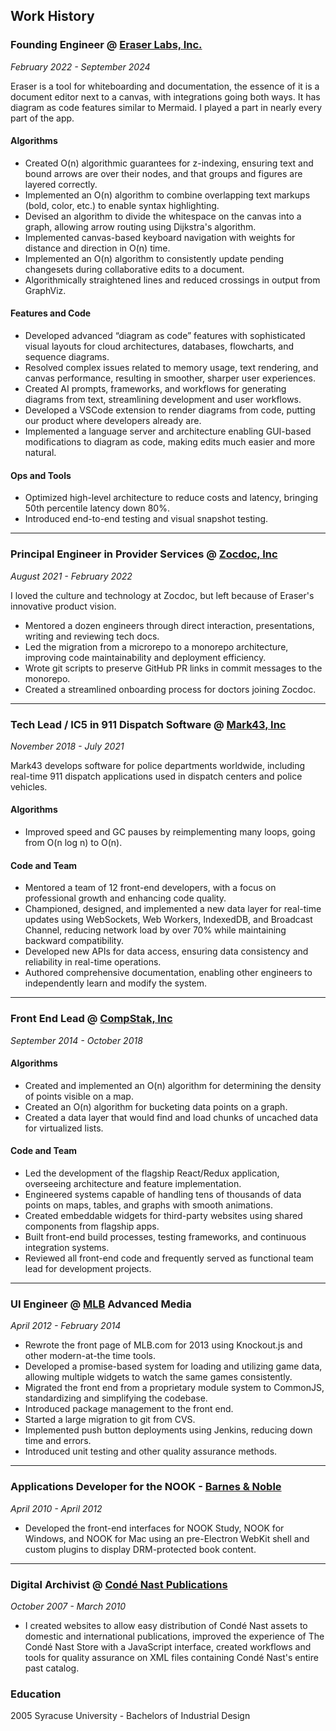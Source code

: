 ## Work History

### Founding Engineer @ [Eraser Labs, Inc.](https://eraser.io)

_February 2022 - September 2024_

Eraser is a tool for whiteboarding and documentation, the essence of it is a document editor next to a canvas, with integrations going both ways. It has diagram as code features similar to Mermaid. I played a part in nearly every part of the app.

#### Algorithms

-   Created O(n) algorithmic guarantees for z-indexing, ensuring text and bound arrows are over their nodes, and that groups and figures are layered correctly.
-   Implemented an O(n) algorithm to combine overlapping text markups (bold, color, etc.) to enable syntax highlighting.
-   Devised an algorithm to divide the whitespace on the canvas into a graph, allowing arrow routing using Dijkstra's algorithm.
-   Implemented canvas-based keyboard navigation with weights for distance and direction in O(n) time.
-   Implemented an O(n) algorithm to consistently update pending changesets during collaborative edits to a document.
-   Algorithmically straightened lines and reduced crossings in output from GraphViz.

#### Features and Code

-   Developed advanced “diagram as code” features with sophisticated visual layouts for cloud architectures, databases, flowcharts, and sequence diagrams.
-   Resolved complex issues related to memory usage, text rendering, and canvas performance, resulting in smoother, sharper user experiences.
-   Created AI prompts, frameworks, and workflows for generating diagrams from text, streamlining development and user workflows.
-   Developed a VSCode extension to render diagrams from code, putting our product where developers already are.
-   Implemented a language server and architecture enabling GUI-based modifications to diagram as code, making edits much easier and more natural.

#### Ops and Tools

-   Optimized high-level architecture to reduce costs and latency, bringing 50th percentile latency down 80%.
-   Introduced end-to-end testing and visual snapshot testing.

---

### Principal Engineer in Provider Services @ [Zocdoc, Inc](https://zocdoc.com)

_August 2021 - February 2022_

I loved the culture and technology at Zocdoc, but left because of Eraser's innovative product vision.

-   Mentored a dozen engineers through direct interaction, presentations, writing and reviewing tech docs.
-   Led the migration from a microrepo to a monorepo architecture, improving code maintainability and deployment efficiency.
-   Wrote git scripts to preserve GitHub PR links in commit messages to the monorepo.
-   Created a streamlined onboarding process for doctors joining Zocdoc.

---

### Tech Lead / IC5 in 911 Dispatch Software @ [Mark43, Inc](https://mark43.com)

_November 2018 - July 2021_

Mark43 develops software for police departments worldwide, including real-time 911 dispatch applications used in dispatch centers and police vehicles.

#### Algorithms

-   Improved speed and GC pauses by reimplementing many loops, going from O(n log n) to O(n).

#### Code and Team

-   Mentored a team of 12 front-end developers, with a focus on professional growth and enhancing code quality.
-   Championed, designed, and implemented a new data layer for real-time updates using WebSockets, Web Workers, IndexedDB, and Broadcast Channel, reducing network load by over 70% while maintaining backward compatibility.
-   Developed new APIs for data access, ensuring data consistency and reliability in real-time operations.
-   Authored comprehensive documentation, enabling other engineers to independently learn and modify the system.

---

### Front End Lead @ [CompStak, Inc](https://compstak.com)

_September 2014 - October 2018_

#### Algorithms

-   Created and implemented an O(n) algorithm for determining the density of points visible on a map.
-   Created an O(n) algorithm for bucketing data points on a graph.
-   Created a data layer that would find and load chunks of uncached data for virtualized lists.

#### Code and Team

-   Led the development of the flagship React/Redux application, overseeing architecture and feature implementation.
-   Engineered systems capable of handling tens of thousands of data points on maps, tables, and graphs with smooth animations.
-   Created embeddable widgets for third-party websites using shared components from flagship apps.
-   Built front-end build processes, testing frameworks, and continuous integration systems.
-   Reviewed all front-end code and frequently served as functional team lead for development projects.

---

### UI Engineer @ [MLB](https://mlb.com/) Advanced Media

_April 2012 - February 2014_

-   Rewrote the front page of MLB.com for 2013 using Knockout.js and other modern-at-the time tools.
-   Developed a promise-based system for loading and utilizing game data, allowing multiple widgets to watch the same games consistently.
-   Migrated the front end from a proprietary module system to CommonJS, standardizing and simplifying the codebase.
-   Introduced package management to the front end.
-   Started a large migration to git from CVS.
-   Implemented push button deployments using Jenkins, reducing down time and errors.
-   Introduced unit testing and other quality assurance methods.

---

### Applications Developer for the NOOK - [Barnes & Noble](https://barnesandnoble.com/)

_April 2010 - April 2012_

-   Developed the front-end interfaces for NOOK Study, NOOK for Windows, and NOOK for Mac using an pre-Electron WebKit shell and custom plugins to display DRM-protected book content.

---

### Digital Archivist @ [Condé Nast Publications](https://condenast.com)

_October 2007 - March 2010_

-   I created websites to allow easy distribution of Condé Nast assets to domestic and international publications, improved the experience of The Condé Nast Store with a JavaScript interface, created workflows and tools for quality assurance on XML files containing Condé Nast's entire past catalog.

### Education

2005 Syracuse University - Bachelors of Industrial Design
